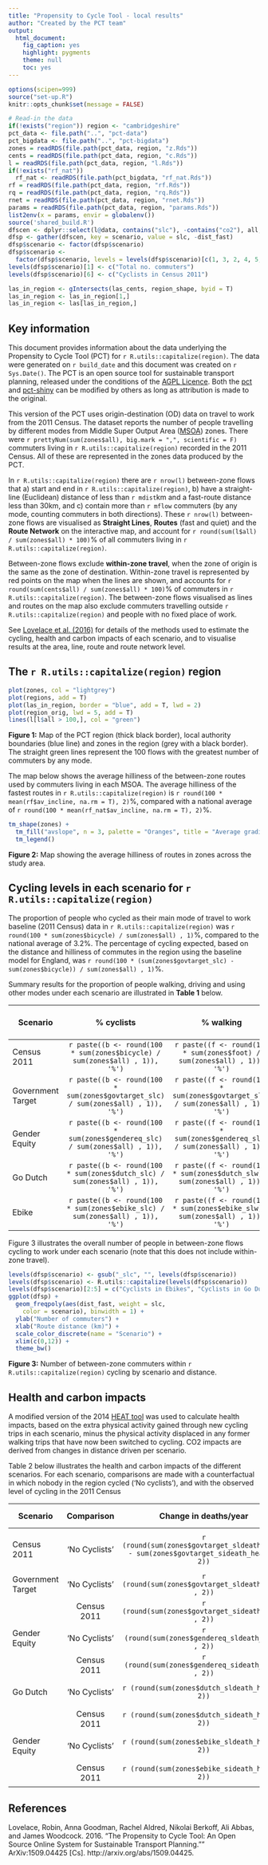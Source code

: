 ```yaml
---
title: "Propensity to Cycle Tool - local results"
author: "Created by the PCT team"
output:
  html_document:
    fig_caption: yes
    highlight: pygments
    theme: null
    toc: yes
---
```


```r
options(scipen=999)
source("set-up.R")
knitr::opts_chunk$set(message = FALSE)

# Read-in the data
if(!exists("region")) region <- "cambridgeshire"
pct_data <- file.path("..", "pct-data")
pct_bigdata <- file.path("..", "pct-bigdata")
zones = readRDS(file.path(pct_data, region, "z.Rds"))
cents = readRDS(file.path(pct_data, region, "c.Rds"))
l = readRDS(file.path(pct_data, region, "l.Rds"))
if(!exists("rf_nat"))
  rf_nat <- readRDS(file.path(pct_bigdata, "rf_nat.Rds"))
rf = readRDS(file.path(pct_data, region, "rf.Rds"))
rq = readRDS(file.path(pct_data, region, "rq.Rds"))
rnet = readRDS(file.path(pct_data, region, "rnet.Rds"))
params = readRDS(file.path(pct_data, region, "params.Rds"))
list2env(x = params, envir = globalenv())
source('shared_build.R')
dfscen <- dplyr::select(l@data, contains("slc"), -contains("co2"), all, olc = bicycle, dist_fast)
dfsp <- gather(dfscen, key = scenario, value = slc, -dist_fast)
dfsp$scenario <- factor(dfsp$scenario)
dfsp$scenario <-
  factor(dfsp$scenario, levels = levels(dfsp$scenario)[c(1, 3, 2, 4, 5, 6)])
levels(dfsp$scenario)[1] <- c("Total no. commuters")
levels(dfsp$scenario)[6] <- c("Cyclists in Census 2011")

las_in_region <- gIntersects(las_cents, region_shape, byid = T)
las_in_region <- las_in_region[1,]
las_in_region <- las[las_in_region,]
```

## Key information 

This document provides information about the data underlying the Propensity to Cycle Tool (PCT) for `r R.utils::capitalize(region)`. The data were generated on `r build_date` and this document was created on `r Sys.Date()`. The PCT is an open source tool for sustainable transport planning, released under the conditions of the [AGPL Licence](https://www.gnu.org/licenses/agpl-3.0). Both the [pct](https://github.com/npct/pct) and [pct-shiny](https://github.com/npct/pct-shiny) can be modified by others as long as attribution is made to the original.

This version of the PCT uses origin-destination (OD) data on travel to work from the 2011 Census. The dataset reports the number of people travelling by different modes from Middle Super Output Area ([MSOA](https://data.gov.uk/dataset/middle-layer-super-output-areas-2001-to-middle-layer-super-output-areas-2011-to-local-authority)) zones. There were `r prettyNum(sum(zones$all), big.mark = ",", scientific = F)` commuters living in `r R.utils::capitalize(region)` recorded in the 2011 Census. All of these are represented in the zones data produced by the PCT.

In `r R.utils::capitalize(region)` there are `r nrow(l)` between-zone flows that a) start and end in `r R.utils::capitalize(region)`, b) have a straight-line (Euclidean) distance of less than `r mdist`km and a fast-route distance less than 30km, and c) contain more than `r mflow` commuters (by any mode, counting commuters in both directions).   These `r nrow(l)` between-zone flows are visualised as **Straight Lines**, **Routes** (fast and quiet) and the **Route Network** on the interactive map, and account for `r round(sum(l$all) / sum(zones$all) * 100)`% of all commuters living in `r R.utils::capitalize(region)`.

Between-zone flows exclude **within-zone travel**, when the zone of origin is the same as the zone of destination. Within-zone travel is represented by red points on the map when the lines are shown, and accounts for `r round(sum(cents$all) / sum(zones$all) * 100)`% of commuters in `r R.utils::capitalize(region)`. The between-zone flows visualised as lines and routes on the map also exclude commuters travelling outside `r R.utils::capitalize(region)` and people with no fixed place of work.

See [Lovelace et al. (2016)](http://arxiv.org/abs/1509.04425) for details of the methods used to estimate the cycling, health and carbon impacts of each scenario, and to visualise results at the area, line, route and route network level.

## The `r R.utils::capitalize(region)` region

<!-- Can we show hilliness by comparison to other areas?  -->

```r
plot(zones, col = "lightgrey")
plot(regions, add = T)
plot(las_in_region, border = "blue", add = T, lwd = 2)
plot(region_orig, lwd = 5, add = T)
lines(l[l$all > 100,], col = "green")
```

**Figure 1:** Map of the PCT region (thick black border), local authority boundaries (blue line) and zones in the region (grey with a black border). The straight green lines represent the 100 flows with the greatest number of commuters by any mode.

The map below shows the average hilliness of the between-zone routes used by commuters living in each MSOA.
The average hilliness of the fastest routes in
`r R.utils::capitalize(region)` is
`r round(100 * mean(rf$av_incline, na.rm = T), 2)`%,
compared with a national average of
`r round(100 * mean(rf_nat$av_incline, na.rm = T), 2)`%.


```r
tm_shape(zones) +
  tm_fill("avslope", n = 3, palette = "Oranges", title = "Average gradient\nof fast routes (%)") +
  tm_legend()
```

**Figure 2:** Map showing the average hilliness of routes in zones across the study area.

## Cycling levels in each scenario for `r R.utils::capitalize(region)`

The proportion of people who cycled as their main mode of travel to work baseline (2011 Census) data in `r R.utils::capitalize(region)` was 
`r round(100 * sum(zones$bicycle) / sum(zones$all) , 1)`%, compared to the national average of 3.2%.
The percentage of cycling expected, based on the distance and hilliness of commutes in the region using the baseline model for England, was
`r round(100 * (sum(zones$govtarget_slc) - sum(zones$bicycle)) / sum(zones$all) , 1)`%.

<!--Can we please have here a table for the whole region per scenario, using area-based data? This would look like the following.  Cycling/walking/car drivers cells the percent is equal to the scenario level of cycling across all the zones, divided by 'all'.  In the "all other modes" cell, the percent is equal to 100% minus the first 3 rows. I suggest one decimal place.
                              % cyclists    % walking   % car drivers   % all other modes
  Census 2011
  Government Target
  Gender Equity
  Go Dutch
  Ebikes
-->
<!-- **Table 1:** Mode split among commuters living in `r R.utils::capitalize(region)` across scenarios
-->

Summary results for the proportion of people walking, driving and using other modes under each scenario are illustrated in **Table 1**  below.

| Scenario | % cyclists | % walking | % car drivers | % all other modes |
| ------------- |:-------------: |:-------------: |:--------------:| ----------------: |
| Census 2011 | `r paste((b <- round(100 * sum(zones$bicycle) / sum(zones$all) , 1)), '%')`|`r paste((f <- round(100 * sum(zones$foot) / sum(zones$all) , 1)), '%')`|`r paste((cd <- round(100 * sum(zones$car_driver) / sum(zones$all) , 1)), '%')` | `r paste((100 - b - f - cd), '%')` |
| Government Target | `r paste((b <- round(100 * sum(zones$govtarget_slc) / sum(zones$all) , 1)), '%')` | `r paste((f <- round(100 * sum(zones$govtarget_slw) / sum(zones$all) , 1)), '%')`|`r paste((cd <- round(100 * sum(zones$govtarget_sld) / sum(zones$all) , 1)), '%')` | `r paste((100 - b - f - cd), '%')` |
| Gender Equity | `r paste((b <- round(100 * sum(zones$gendereq_slc) / sum(zones$all) , 1)), '%')` | `r paste((f <- round(100 * sum(zones$gendereq_slw) / sum(zones$all) , 1)), '%')`|`r paste((cd <- round(100 * sum(zones$gendereq_sld) / sum(zones$all) , 1)), '%')` | `r paste((100 - b - f - cd), '%')` |
| Go Dutch | `r paste((b <- round(100 * sum(zones$dutch_slc) / sum(zones$all) , 1)), '%')` | `r paste((f <- round(100 * sum(zones$dutch_slw) / sum(zones$all) , 1)), '%')`|`r paste((cd <- round(100 * sum(zones$dutch_sld) / sum(zones$all) , 1)), '%')` | `r paste((100 - b - f - cd), '%')` |
| Ebike  | `r paste((b <- round(100 * sum(zones$ebike_slc) / sum(zones$all) , 1)), '%')` | `r paste((f <- round(100 * sum(zones$ebike_slw) / sum(zones$all) , 1)), '%')`|`r paste((cd <- round(100 * sum(zones$ebike_sld) / sum(zones$all) , 1)), '%')` | `r paste((100 - b - f - cd), '%')` |


Figure 3 illustrates the overall number of people in between-zone flows cycling to work under each scenario (note that this does not include within-zone travel).

<!--Anna note I think we Ideally should revisit this figure at some point and include within-zone flows, I think it would make the figure much more helpful-->
```r
levels(dfsp$scenario) <- gsub("_slc", "", levels(dfsp$scenario))
levels(dfsp$scenario) <- R.utils::capitalize(levels(dfsp$scenario))
levels(dfsp$scenario)[2:5] = c("Cyclists in Ebikes", "Cyclists in Go Dutch", "Cyclists in Gender Equality", "Cyclists in Government Target")
ggplot(dfsp) +
  geom_freqpoly(aes(dist_fast, weight = slc,
    color = scenario), binwidth = 1) +
  ylab("Number of commuters") +
  xlab("Route distance (km)") +
  scale_color_discrete(name = "Scenario") +
  xlim(c(0,12)) +
  theme_bw()
```

**Figure 3:** Number of between-zone commuters within `r R.utils::capitalize(region)` cycling by scenario and distance.


<!-- ## Health and carbon impacts -->

<!-- A modified -->
<!-- version of the 2014 [HEAT tool](http://www.euro.who.int/en/health-topics/environment-and-health/Transport-and-health/publications/2011/health-economic-assessment-tools-heat-for-walking-and-for-cycling.-methodology-and-user-guide.-economic-assessment-of-transport-infrastructure-and-policies.-2014-update) -->
<!-- was used to calculate health impacts, based on the extra physical activity gained through new cycling trips in each scenario, minus the physical activity displaced in any former walking trips that have now been switched to cycling. CO2 impacts are derived from changes in distance driven per scenario. -->

<!-- Table 2 below illustrates the health and carbon impacts of the different scenarios.  For each scenario, comparisons are made with a counterfactual in which nobody in the region cycled (‘No cyclists’), and with the observed level of cycling in the 2011 Census.  -->

<!-- please create table below.

Scenario      Comparison                  Mortality Impacts                           Change in MTCO2e/year
                              Change in deaths/yr    Value of change (£, millions)
Census 2011  'No Cyclists'
Govt Target 'No Cyclists'
            Census 2011
Gender equity 'No Cyclists'
            Census 2011
Go Dutch 'No Cyclists'
            Census 2011
Ebikes 'No Cyclists'
            Census 2011-->

<!--
**Table 2:** Mortality and carbon impacts of scenarios in `r R.utils::capitalize(region)`, relative to baseline and to a ‘no cyclists’ counterfactual.  Note that 'MTCO2e' stands for meg-tonnes of CO2-equivalent emissions
-->

## Health and carbon impacts

A modified version of the 2014 [HEAT tool](http://www.euro.who.int/en/health-topics/environment-and-health/Transport-and-health/publications/2011/health-economic-assessment-tools-heat-for-walking-and-for-cycling.-methodology-and-user-guide.-economic-assessment-of-transport-infrastructure-and-policies.-2014-update) was used to calculate health impacts, based on the extra physical activity gained through new cycling trips in each scenario, minus the physical activity displaced in any former walking trips that have now been switched to cycling. CO2 impacts are derived from changes in distance driven per scenario.

Table 2 below illustrates the health and carbon impacts of the different scenarios.  For each scenario, comparisons are made with a counterfactual in which nobody in the region cycled (‘No cyclists’), and with the observed level of cycling in the 2011 Census

| Scenario | Comparison	| Change in deaths/year | Value of change (\£, millions) |	Change in tonnes CO2e/year |
| -------- |:----------:|:-----------------: |:----------:| :---------------:|
| Census 2011 |	'No Cyclists' |  `r (round(sum(zones$govtarget_sldeath_heat) - sum(zones$govtarget_sideath_heat) , 2))` | `r (round((sum(zones$govtarget_slvalue_heat) - sum(zones$govtarget_sivalue_heat)) / 1000000  , 2))` | `r (round( ( sum(zones$govtarget_slco2) - sum(zones$govtarget_sico2) ) / 1000))` 
| Government Target |	'No Cyclists' |  `r (round(sum(zones$govtarget_sldeath_heat) , 2))` | `r (round(sum(zones$govtarget_slvalue_heat) / 1000000  , 2))` | `r (round( sum(zones$govtarget_slco2) / 1000))` 
|  |	Census 2011 |  `r (round(sum(zones$govtarget_sideath_heat) , 2))` | `r (round(sum(zones$govtarget_sivalue_heat) / 1000000  , 2))` | `r (round( sum(zones$govtarget_sico2) / 1000))` 
| Gender Equity |	'No Cyclists' |  `r (round(sum(zones$gendereq_sldeath_heat) , 2))` | `r (round(sum(zones$gendereq_slvalue_heat) / 1000000  , 2))` | `r (round( sum(zones$gendereq_slco2) / 1000))` 
|  |	Census 2011 |  `r (round(sum(zones$gendereq_sideath_heat) , 2))` | `r (round(sum(zones$gendereq_sivalue_heat) / 1000000  , 2))` | `r (round( sum(zones$gendereq_sico2) / 1000))` 
| Go Dutch |	'No Cyclists' |  `r (round(sum(zones$dutch_sldeath_heat) , 2))` | `r (round(sum(zones$dutch_slvalue_heat) / 1000000  , 2))` | `r (round( sum(zones$dutch_slco2) / 1000))` 
|  |	Census 2011 |  `r (round(sum(zones$dutch_sideath_heat) , 2))` | `r (round(sum(zones$dutch_sivalue_heat) / 1000000  , 2))` | `r (round( sum(zones$dutch_sico2) / 1000))` 
| Gender Equity |	'No Cyclists' |  `r (round(sum(zones$ebike_sldeath_heat) , 2))` | `r (round(sum(zones$ebike_slvalue_heat) / 1000000  , 2))` | `r (round( sum(zones$ebike_slco2) / 1000))` 
|  |	Census 2011 |  `r (round(sum(zones$ebike_sideath_heat) , 2))` | `r (round(sum(zones$ebike_sivalue_heat) / 1000000  , 2))` | `r (round( sum(zones$ebike_sico2) / 1000))` 

<!-- For further information on -->

## References

Lovelace, Robin, Anna Goodman, Rachel Aldred, Nikolai Berkoff, Ali Abbas, and James Woodcock. 2016. "The Propensity to Cycle Tool: An Open Source Online System for Sustainable Transport Planning."" ArXiv:1509.04425 [Cs]. http://arxiv.org/abs/1509.04425.